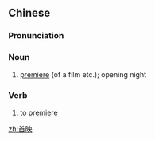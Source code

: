 ==Chinese==
{{zh-forms}}

===Pronunciation===
{{zh-pron
|m=shǒuyìng
|c=sau2 jing2
|mn=siú-èng
|cat=n,v
}}

===Noun===
{{zh-noun}}

# [[premiere]] (of a film etc.); opening night

===Verb===
{{zh-verb}}

# to [[premiere]]

[[zh:首映]]